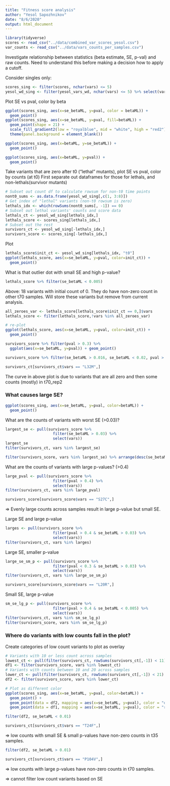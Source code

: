 ```yaml
---
title: "Fitness score analysis"
author: "Yesol Sapozhnikov"
date: "8/6/2020"
output: html_document
---
```


```r
library(tidyverse)
scores <- read_csv("../data/combined_var_scores_yesol.csv")
var_counts <- read_csv("../data/vars_counts_per_samples.csv")
```

Investigate relationship between statistics (beta estimate, SE, p-val) and raw counts.
Need to understand this before making a decision how to apply a cutoff.

Consider singles only:
```r
scores_sing <- filter(scores, nchar(vars) <= 5)
yesol_wd_sing <- filter(yesol_vars_wd, nchar(vars) <= 5) %>% select(vars, t0:t35_rep3, t70_rep1:t70_rep3)
```

Plot SE vs pval, color by beta
```r
ggplot(scores_sing, aes(x=se_betaML, y=pval, color = betaML)) +
  geom_point()
ggplot(scores_sing, aes(x=se_betaML, y=pval, fill=betaML)) +
  geom_point(shape = 21) +
  scale_fill_gradient2(low = "royalblue", mid = "white", high = "red2") +
  theme(panel.background = element_blank())
```

```r
ggplot(scores_sing, aes(x=betaML, y=se_betaML)) +
  geom_point()
```

```r
ggplot(scores_sing, aes(x=betaML, y=pval)) +
  geom_point()
```



Take variants that are zero after t0 ("lethal" mutants), plot SE vs pval, color by counts (at t0)
First separate out dataframes for those for lethals, and non-lethals(survivor mutants)
```r
# Subset out count df to calculate rowsum for non-t0 time points
nont0_sums <- as.data.frame(yesol_wd_sing[,c(1, 3:8)])
# Get index of "lethal" variants (non-t0 rowsum is zero)
lethals_idx <- which(rowSums(nont0_sums[, -1]) == 0)
# Subset out lethal variants' counts and score data
lethals_ct <- yesol_wd_sing[lethals_idx,]
lethals_score <- scores_sing[lethals_idx,]
# Subset out the rest
survivors_ct <- yesol_wd_sing[-lethals_idx,]
survivors_score <- scores_sing[-lethals_idx,]
```

Plot
```r
lethals_score$init_ct <- yesol_wd_sing[lethals_idx, "t0"]
ggplot(lethals_score, aes(x=se_betaML, y=pval, color=init_ct)) +
  geom_point()
```
What is that outlier dot with small SE and high p-value?
```r
lethals_score %>% filter(se_betaML < 0.005)
```
Above: 18 variants with initial count of 0. They do have non-zero count in other t70 samples. 
Will store these variants but remove from current analysis.
```r
all_zeroes_var <- lethals_score[lethals_score$init_ct == 0,]$vars
lethals_score <- filter(lethals_score,!vars %in% all_zeroes_var)

# re-plot
ggplot(lethals_score, aes(x=se_betaML, y=pval, color=init_ct)) +
  geom_point()
```

```r
survivors_score %>% filter(pval > 0.3) %>%
  ggplot(aes(x=se_betaML, y=pval)) + geom_point()
```
```r
survivors_score %>% filter(se_betaML > 0.016, se_betaML < 0.02, pval > 0.38)
```
```r
survivors_ct[survivors_ct$vars == "L32M",]
```
The curve in above plot is due to variants that are all zero and then some counts (mostly) in t70_rep2




### What causes large SE? ###

```r
ggplot(scores_sing, aes(x=se_betaML, y=pval, color=betaML)) +
  geom_point()
```
What are the counts of variants with worst SE (>0.03)?
```r
largest_se <- pull(survivors_score %>% 
                     filter(se_betaML > 0.03) %>% 
                     select(vars))
largest_se
filter(survivors_ct, vars %in% largest_se)
```
```r
filter(survivors_score, vars %in% largest_se) %>% arrange(desc(se_betaML))
```


What are the counts of variants with large p-values? (>0.4)
```r
large_pval <- pull(survivors_score %>%
                     filter(pval > 0.4) %>%
                     select(vars))
filter(survivors_ct, vars %in% large_pval)
```
```r
survivors_score[survivors_score$vars == "S27C",]
```
=> Evenly large counts across samples result in large p-value but small SE.


Large SE and large p-value
```r
larges <- pull(survivors_score %>%
                     filter(pval > 0.4 & se_betaML > 0.03) %>%
                     select(vars))
filter(survivors_ct, vars %in% larges)
```
Large SE, smaller p-value
```r
large_se_sm_p <- pull(survivors_score %>%
                     filter(pval < 0.3 & se_betaML > 0.03) %>%
                     select(vars))
filter(survivors_ct, vars %in% large_se_sm_p)
```
```r
survivors_score[survivors_score$vars == "L20R",]
```


Small SE, large p-value
```r
sm_se_lg_p <- pull(survivors_score %>%
                     filter(pval > 0.4 & se_betaML < 0.005) %>%
                     select(vars))
filter(survivors_ct, vars %in% sm_se_lg_p)
filter(survivors_score, vars %in% sm_se_lg_p)
```



### Where do variants with low counts fall in the plot? ###

Create categories of low count variants to plot as overlay
```r
# Variants with 10 or less count across samples
lowest_ct <- pull(filter(survivors_ct, rowSums(survivors_ct[,-1]) < 11) %>% select(vars)) 
df1 <- filter(survivors_score, vars %in% lowest_ct)
# Variants with counts between 10 and 20 across samples
lower_ct <- pull(filter(survivors_ct, rowSums(survivors_ct[,-1]) < 21) %>% select(vars))
df2 <- filter(survivors_score, vars %in% lower_ct)

# Plot as different color
ggplot(scores_sing, aes(x=se_betaML, y=pval, color=betaML)) +
  geom_point() +
  geom_point(data = df2, mapping = aes(x=se_betaML, y=pval), color = "orange") +
  geom_point(data = df1, mapping = aes(x=se_betaML, y=pval), color = "red") 
```

```r
filter(df2, se_betaML < 0.01)
```

```r
survivors_ct[survivors_ct$vars == "T24F",]
```
=> low counts with small SE & small p-values have non-zero counts in t35 samples.

```r
filter(df2, se_betaML > 0.01)
```
```r
survivors_ct[survivors_ct$vars == "P104V",]
```
=> low counts with large p-values have non-zero counts in t70 samples.


=> cannot filter low count variants based on SE




